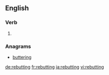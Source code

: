 ==English==

===Verb===
{{head|en|present participle}}

# {{present participle of|rebut|lang=en}}

===Anagrams===
* [[buttering#English|buttering]]

[[de:rebutting]]
[[fr:rebutting]]
[[ja:rebutting]]
[[vi:rebutting]]